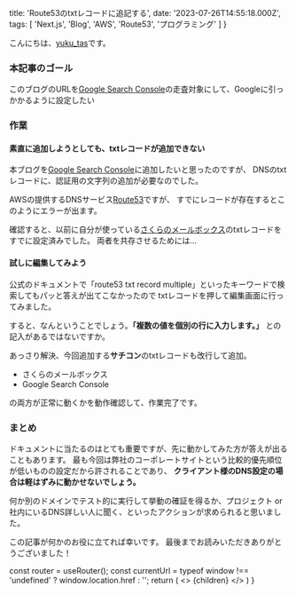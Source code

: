 


  title: 'Route53のtxtレコードに追記する',
  date: '2023-07-26T14:55:18.000Z',
  tags: [
    'Next.js',
    'Blog',
    'AWS',
    'Route53',
    'プログラミング'
  ]
}

<TagLinks tags={meta.tags} />

こんにちは、[yuku_tas](https://twitter.com/yuku_tas)です。

### 本記事のゴール

このブログのURLを[Google Search Console](https://search.google.com/search-console)の走査対象にして、Googleに引っかかるように設定したい

### 作業

#### 素直に追加しようとしても、txtレコードが追加できない

本ブログを[Google Search Console](https://search.google.com/search-console)に追加したいと思ったのですが、
DNSのtxtレコードに、認証用の文字列の追加が必要なのでした。

AWSの提供するDNSサービス[Route53](https://aws.amazon.com/jp/route53/)ですが、
すでにレコードが存在するとこのようにエラーが出ます。

<MdxImage month="202307" image="txt-record-exists.png" month="202307" />

確認すると、以前に自分が使っている[さくらのメールボックス](https://rs.sakura.ad.jp/mail/)のtxtレコードをすでに設定済みでした。
両者を共存させるためには...

#### 試しに編集してみよう

公式のドキュメントで「route53 txt record multiple」といったキーワードで検索してもパッと答えが出てこなかったので
txtレコードを押して編集画面に行ってみました。

すると、なんということでしょう。**「複数の値を個別の行に入力します。」** との記入があるではないですか。

<MdxImage month="202307" image="txt-record-add-multiple.png" month="202307" />

あっさり解決、今回追加する**サチコン**のtxtレコードも改行して追加。

- さくらのメールボックス
- Google Search Console

の両方が正常に動くかを動作確認して、作業完了です。

### まとめ

ドキュメントに当たるのはとても重要ですが、先に動かしてみた方が答えが出ることもあります。
最も今回は弊社のコーポレートサイトという比較的優先順位が低いものの設定だから許されることであり、
**クライアント様のDNS設定の場合は軽はずみに動かせないでしょう。**

何か別のドメインでテスト的に実行して挙動の確証を得るか、プロジェクト or 社内にいるDNS詳しい人に聞く、といったアクションが求められると思いました。

この記事が何かのお役に立てれば幸いです。
最後までお読みいただきありがとうございました！

  const router = useRouter();
  const currentUrl = typeof window !== 'undefined' ? window.location.href : '';
  return (
    <Layout meta={meta}>
      <>
        {children}
        <ShareButton url={currentUrl} title={meta.title} />
      </>
    </Layout>
  )
}
